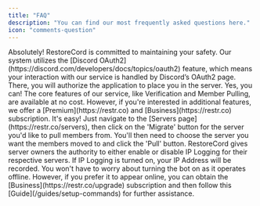 ```yaml
---
title: "FAQ"
description: "You can find our most frequently asked questions here."
icon: "comments-question"
---
```


<AccordionGroup>

  <Accordion title="Is RestoreCord safe to use?" icon="shield-check">
    Absolutely! RestoreCord is committed to maintaining your safety. Our system utilizes the [Discord OAuth2](https://discord.com/developers/docs/topics/oauth2) feature, which means your interaction with our service is handled by Discord’s OAuth2 page. There, you will authorize the application to place you in the server.
  </Accordion>
  
  <Accordion title="Can I use RestoreCord for free?" icon="dollar-sign">
    Yes, you can! The core features of our service, like Verification and Member Pulling, are available at no cost. However, if you're interested in additional features, we offer a [Premium](https://restr.co) and [Business](https://restr.co) subscription.
  </Accordion>

  <Accordion title="How can I pull members from my server?" icon="download">
    It's easy! Just navigate to the [Servers page](https://restr.co/servers), then click on the 'Migrate' button for the server you'd like to pull members from. You'll then need to choose the server you want the members moved to and click the 'Pull' button.
  </Accordion>

  <Accordion title="Does RestoreCord log my IP Address?" icon="globe">
    RestoreCord gives server owners the authority to either enable or disable IP Logging for their respective servers. If IP Logging is turned on, your IP Address will be recorded.
  </Accordion>

  <Accordion title="What do I do to turn the bot on?" icon="toggle-on">
    You won't have to worry about turning the bot on as it operates offline. However, if you prefer it to appear online, you can obtain the [Business](https://restr.co/upgrade) subscription and then follow this [Guide](/guides/setup-commands) for further assistance.
  </Accordion>

</AccordionGroup>
